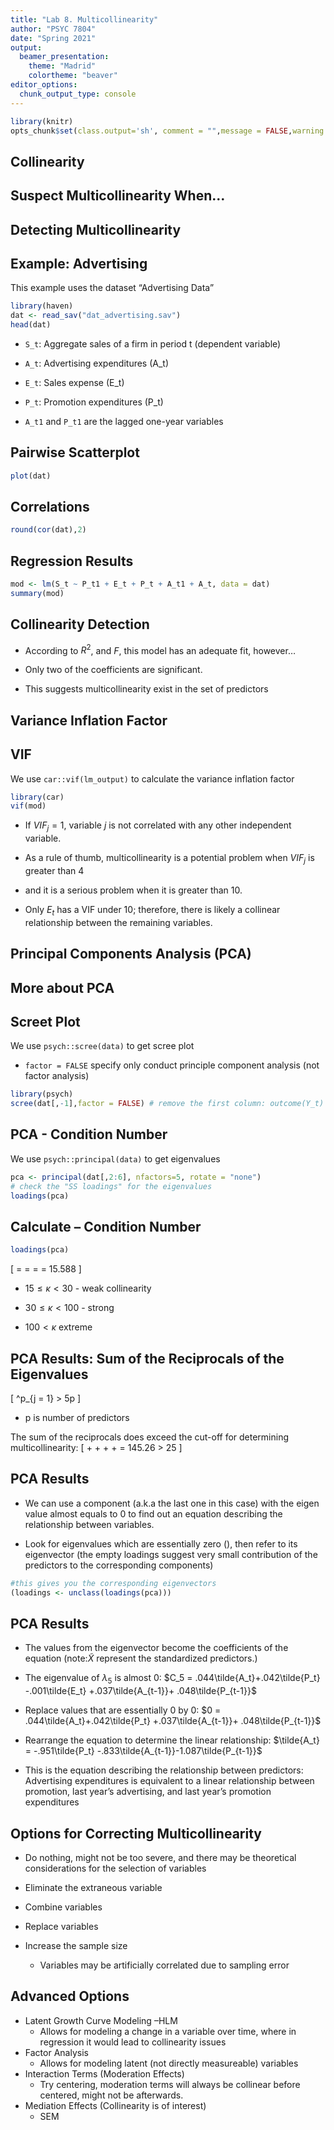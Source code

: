 ```yaml
---
title: "Lab 8. Multicollinearity"
author: "PSYC 7804"
date: "Spring 2021"
output: 
  beamer_presentation:
    theme: "Madrid"
    colortheme: "beaver"
editor_options: 
  chunk_output_type: console
---
```


```r
library(knitr)
opts_chunk$set(class.output='sh', comment = "",message = FALSE,warning = FALSE)
```

## Collinearity 

\begin{itemize}
  \item  Multiple Regression Coefficients, what are they?
  \begin{itemize}
    \item Effect of X1 after controlling for all other Xs.
    \item What if X1 only has random effect after controlling all Xs?
    \item What if X1 has no effect after controlling all Xs? 
  \end{itemize}
  \item Issue of Collinearity
    \begin{itemize}
    \item Conceptual Issue
      \begin{itemize}
        \item Redundant Variables, redundant information
      \end{itemize}
    \item Estimation Issue
    \begin{itemize}
      \item “Behind the scenes” the computer needs to take the inverse of a matrix to compute the B estimates. Collinearity is a particular reason that such an inverse might be undefined. 
      \item Think of it as telling the computer to divide by 0. 
    \end{itemize}
  \end{itemize}
\end{itemize}

## Suspect Multicollinearity When…

\begin{itemize}
  \item Coefficients are not significant
  \item The direction (- or +) of the coefficient doesn’t make sense
  \item The s.e. of the coefficients are very high
  \item When adding or dropping a predictor, the whole model changes
  \item When a few more data points are added, the whole model changes
\end{itemize}

## Detecting Multicollinearity

\begin{itemize}
  \item Matrix Scatter Plot—look for linear relationships among the predictors
  \item Correlations (among the predictors)—above .8 are especially indicative; \textbf{however, it may be combinations of predictors causing the collinearity}
  \item Coefficients—high s.e.; may not be significant (but $R^2$ may still be high and the model may be significant) 
  \item Variance Inflation Factor (VIF) — look for values over 10
  \item Condition number ($\kappa$) — look for a value over 15
  \item Sum of the reciprocal eigenvalues—look for a value over ($5\times p$)
\end{itemize}

## Example: Advertising

\footnotesize
This example uses the dataset “Advertising Data” 

```r
library(haven)
dat <- read_sav("dat_advertising.sav")
head(dat)
```

* `S_t`: Aggregate sales of a firm in period t (dependent variable)

* `A_t`: Advertising expenditures (A_t)

* `E_t`: Sales expense (E_t)

* `P_t`: Promotion expenditures (P_t)

* `A_t1` and `P_t1` are the lagged one-year variables

## Pairwise Scatterplot

\footnotesize
```r
plot(dat)
```

## Correlations

\footnotesize
```r
round(cor(dat),2)
```

## Regression Results
\scriptsize
```r
mod <- lm(S_t ~ P_t1 + E_t + P_t + A_t1 + A_t, data = dat)
summary(mod)
```

## Collinearity Detection

* According to $R^2$, and $F$, this model has an adequate fit, however…

* Only two of the coefficients are significant.

* This suggests multicollinearity exist in the set of predictors

## Variance Inflation Factor
\begin{itemize}
  \item Only considers the relationships between the predictors (the outcome variable is ignored)
  \item Measures the amount by which the variance of the jth regression coefficient is increased due to the linear association of $X_j$ with other predictor variables, relative to the variance that would result if $X_j$ were not related to them linearly
  \item VIFs start at 1 and have no upper limit. A value of 1 indicates that there is no correlation between this independent variable and any others.
  \item Regress the jth predictor variable against all other predictors:
  \[
  VIF_j = \frac{1}{1-R^2_j}
  \]
\end{itemize}

## VIF

We use `car::vif(lm_output)` to calculate the variance inflation factor
```r
library(car)
vif(mod)
```

* If $VIF_j= 1$, variable $j$ is not correlated with any other independent variable. 

* As a rule of thumb, multicollinearity is a potential problem when $VIF_j$ is greater than 4

* and it is a serious problem when it is greater than 10.

* Only $E_t$ has a VIF under 10; therefore, there is likely a collinear relationship between the remaining variables.

## Principal Components Analysis (PCA)
\begin{itemize}
  \item Conceptually related to Factor Analysis
  \item Creates Principal Components
  \item Rules for PCs
  \begin{itemize}
    \item PCs are linear sums of the original X variables (not Y)
    \item PCs are ranked by the order in which they explain variance
    \begin{itemize}
    \item Eigen-values and eigen-vectors are related to variance
    \end{itemize}
    \item PCs are orthogonal
    \item PCs are NOT latent factors themselves, but do represent combinations or clusterings of variables. 
  \end{itemize}
\end{itemize}    

## More about PCA
\begin{itemize}
  \item If all X variables are completely uncorrelated, each PC has an eigen-value of 1. 
  \item In real data, X variables are correlated, leading some PCs to have eigen-values >1 and some PCs with eigen-values <1. 
  \item PCs with eigen-values >1 have explanatory power greater than a randomly selected initial variable. 
  \item PCs with eigen-values < 1 represent collinearity in the data. 
  \item Scree plot shows the PCs in order, to visualize PCs
  \begin{itemize}
    \item Kaiser Rule: eigenvalue > 1
    \item Elbow Rule
    \item Explained Variance Rule
  \end{itemize}
\end{itemize}

## Screet Plot
\small
We use `psych::scree(data)` to get scree plot

* `factor = FALSE` specify only conduct principle component analysis (not factor analysis)
```r
library(psych)
scree(dat[,-1],factor = FALSE) # remove the first column: outcome(Y_t)
```

## PCA - Condition Number
\footnotesize
We use `psych::principal(data)` to get eigenvalues
```r
pca <- principal(dat[,2:6], nfactors=5, rotate = "none")
# check the "SS loadings" for the eigenvalues
loadings(pca)
```

## Calculate – Condition Number
\scriptsize
```r
loadings(pca)
```

\[
\kappa = \sqrt{\frac{max\ eigenvalue}{min\ eigenvalue}} = \sqrt{\frac{\lambda_{max}}{\lambda_{min}}} = \sqrt{\frac{1.701}{0.007}} = 15.588
\]

* $15 \leq \kappa < 30$ - weak collinearity

* $30 \leq \kappa < 100$ - strong

* $100 < \kappa$ extreme

## PCA Results: Sum of the Reciprocals of the Eigenvalues

\[
\sum^p_{j = 1} \frac{1}{\lambda_j} > 5\times p
\]

* p is number of predictors

The sum of the reciprocals does exceed the cut-off for determining multicollinearity:
\[
\frac{1}{1.701} + \frac{1}{1.288} + \frac{1}{1.145} + \frac{1}{0.859} + \frac{1}{0.007} = 145.26 > 25 
\]

## PCA Results
\small
* We can use a component (a.k.a the last one in this case) with the eigen value almost equals to 0 to find out an equation describing the relationship between variables.  

* Look for eigenvalues which are essentially zero (\textbf{PC5}), then refer to its eigenvector (the empty loadings suggest very small contribution of the predictors to the corresponding components)
```r
#this gives you the corresponding eigenvectors
(loadings <- unclass(loadings(pca)))
```

## PCA Results
\small
* The values from the eigenvector become the coefficients of the equation (note:$\tilde{X}$ represent the standardized predictors.)

* The eigenvalue of $\lambda_5$ is almost 0: $C_5 = .044\tilde{A_t}+.042\tilde{P_t} -.001\tilde{E_t} +.037\tilde{A_{t-1}}+ .048\tilde{P_{t-1}}$

* Replace values that are essentially 0 by 0: $0 = .044\tilde{A_t}+.042\tilde{P_t} +.037\tilde{A_{t-1}}+ .048\tilde{P_{t-1}}$

* Rearrange the equation to determine the linear relationship: $\tilde{A_t} = -.951\tilde{P_t} -.833\tilde{A_{t-1}}-1.087\tilde{P_{t-1}}$

* This is the equation describing the relationship between predictors: Advertising expenditures is equivalent to a linear relationship between promotion, last year’s advertising, and last year’s promotion expenditures

## Options for Correcting Multicollinearity

* Do nothing, might not be too severe, and there may be theoretical considerations for the selection of variables

* Eliminate the extraneous variable

* Combine variables

* Replace variables

* Increase the sample size
  + Variables may be artificially correlated due to sampling error


## Advanced Options

* Latent Growth Curve Modeling –HLM
  + Allows for modeling a change in a variable over time, where in regression it would lead to collinearity issues

* Factor Analysis
  + Allows for modeling latent (not directly measureable) variables

* Interaction Terms (Moderation Effects)
  + Try centering, moderation terms will always be collinear before centered, might not be afterwards. 

* Mediation Effects (Collinearity is of interest)
  + SEM


